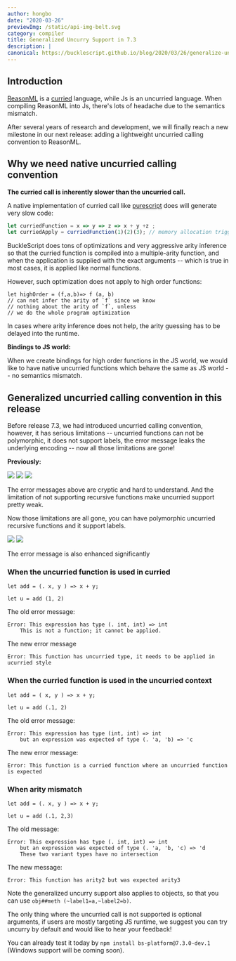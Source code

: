 ```yaml
---
author: hongbo
date: "2020-03-26"
previewImg: /static/api-img-belt.svg
category: compiler
title: Generalized Uncurry Support in 7.3
description: |
canonical: https://bucklescript.github.io/blog/2020/03/26/generalize-uncurry
---
```


## Introduction

[ReasonML](https://github.com/facebook/reason) is a
[curried](https://en.wikipedia.org/wiki/Currying) language, while Js is an
uncurried language. When compiling ReasonML into Js, there's lots of headache
due to the semantics mismatch.

After several years of research and development, we will finally reach a new
milestone in our next release: adding a lightweight uncurried calling
convention to ReasonML.

## Why we need native uncurried calling convention

**The curried call is inherently slower than the uncurried call.**

A native implementation of curried call like [purescript](https://www.purescript.org/) does will generate very slow code:

```js
let curriedFunction = x => y => z => x + y +z ;
let curriedApply = curriedFunction(1)(2)(3); // memory allocation triggered
```

BuckleScript does tons of optimizations and very aggressive arity inference so that the curried function is compiled into a multiple-arity function, and when the application is supplied with the exact arguments -- which is true in most cases, it is applied like normal functions.

However, such optimization does not apply to high order functions:

```reason
let highOrder = (f,a,b)=> f (a, b) 
// can not infer the arity of `f` since we know
// nothing about the arity of `f`, unless
// we do the whole program optimization
```

In cases where arity inference does not help, the arity guessing has to be delayed into the runtime.

**Bindings to JS world:**

When we create bindings for high order functions in the JS world, we would like to have native uncurried functions which behave the same as JS world -- no semantics mismatch.


## Generalized uncurried calling convention in this release

Before release 7.3, we had introduced uncurried calling convention, however, it has serious limitations -- uncurried functions can not be polymorphic, it does not support labels, the error 
message leaks the underlying encoding -- now all those limitations are gone!

**Previously:**

<img class="my-4" src="https://bucklescript.github.io/img/poly-error.png"/>

<img src="https://bucklescript.github.io/img/label-error.png"/>

<img src="https://bucklescript.github.io/img/recursive-error.png"/>

The error messages above are cryptic and hard to understand. And the limitation of not supporting recursive functions make uncurried support pretty weak. 

Now those limitations are all gone, you can have polymorphic uncurried recursive functions and it support labels.

<img src="https://bucklescript.github.io/img/uncurry-label.png"/>

<img src="https://bucklescript.github.io/img/recursive.png"/>

The error message is  also enhanced significantly

### When the uncurried function is used in curried

```reason
let add = (. x, y ) => x + y;

let u = add (1, 2)
```

The old error message:

```
Error: This expression has type (. int, int) => int
    This is not a function; it cannot be applied.
```

The new error message

```
Error: This function has uncurried type, it needs to be applied in ucurried style
```

### When the curried function is used in the uncurried context

```reason
let add = ( x, y ) => x + y;

let u = add (.1, 2)
```

The old error message:

```
Error: This expression has type (int, int) => int
    but an expression was expected of type (. 'a, 'b) => 'c
```

The new error message:

```
Error: This function is a curried function where an uncurried function is expected
```

### When arity mismatch 

```reason
let add = (. x, y ) => x + y;

let u = add (.1, 2,3)
```

The old message:

```
Error: This expression has type (. int, int) => int
    but an expression was expected of type (. 'a, 'b, 'c) => 'd
    These two variant types have no intersection
```

The new message:
```
Error: This function has arity2 but was expected arity3
```

Note the generalized uncurry support also applies to objects, so that you can use `obj##meth (~label1=a,~label2=b)`.

The only thing where the uncurried call is not supported is optional arguments, if users are mostly targeting JS runtime, we suggest you can try uncurry by default and would like to hear your feedback!

You can already test it today by `npm install bs-platform@7.3.0-dev.1` (Windows support will be coming soon).
